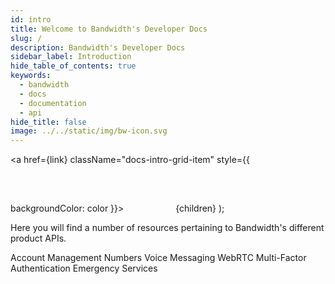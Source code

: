 ```yaml
---
id: intro
title: Welcome to Bandwidth's Developer Docs
slug: /
description: Bandwidth's Developer Docs
sidebar_label: Introduction
hide_table_of_contents: true
keywords:
  - bandwidth
  - docs
  - documentation
  - api
hide_title: false
image: ../../static/img/bw-icon.svg
---
```



  <a href={link} className="docs-intro-grid-item" style={{
          backgroundColor: color
      }}>
      <Svg width='75px' height='75px' />
      <span className="docs-intro-grid-item-title">{children}</span>
  </a>
);

Here you will find a number of resources pertaining to Bandwidth's different product APIs.

<div className="docs-intro-grid">
    <Product color="#079CEE" link="/docs/account" Svg={accountSvg}>Account Management</Product>
    <Product color="#652B51" link="/docs/numbers" Svg={numbersSvg}>Numbers</Product>
    <Product color="#9a59c5" link="/docs/voice" Svg={voiceSvg}>Voice</Product>
    <Product color="#00bf8c" link="/docs/messaging" Svg={messagingSvg}>Messaging</Product>
    <Product color="#194F7A" link="/docs/webrtc" Svg={webRtcSvg}>WebRTC</Product>
    <Product color="#106149" link="/docs/mfa" Svg={mfaSvg}>Multi-Factor Authentication</Product>
    <Product color="#ff6f47" link="/docs/emergency" Svg={emergencySvg}>Emergency Services</Product>
</div>
